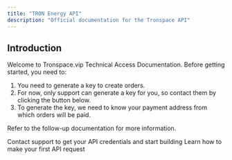 ```yaml
---
title: "TRON Energy API"
description: "Official documentation for the Tronspace API"
---
```


## Introduction

Welcome to Tronspace.vip Technical Access Documentation. Before getting started, you need to:

1. You need to generate a key to create orders.
2. For now, only support can generate a key for you, so contact them by clicking the button below.
3. To generate the key, we need to know your payment address from which orders will be paid.

Refer to the follow-up documentation for more information.


<CardGroup cols={2}>
  <Card
    title="Get API Key"
    icon="key"
    href="https://t.me/tronspace_vip"
  >
    Contact support to get your API credentials and start building
  </Card>
  <Card
    title="API Reference"
    icon="rocket"
    href="/api-reference/introduction"
  >
    Learn how to make your first API request
  </Card>
</CardGroup>

